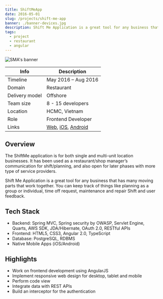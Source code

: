 ```yaml
---
title: ShiftMeApp
date: 2016-05-01
slug: /projects/shift-me-app
banner: ./banner-devices.jpg
description: Shift Me Application is a great tool for any business that has many moving parts that work together. You can keep track of things like planning as a group or individual, time off request, maintenance and repair Shift and user feedback.
tags:
  - project
  - restaurant
  - angular
---
```


![SMA's banner](./banner.png)

| Info           | Description                                                                                                                                                                              |
| -------------- | ---------------------------------------------------------------------------------------------------------------------------------------------------------------------------------------- |
| Timeline       | May 2016 – Aug 2016                                                                                                                                                                      |
| Domain         | Restaurant                                                                                                                                                                               |
| Delivery model | Offshore                                                                                                                                                                                 |
| Team size      | 8 - 15 developers                                                                                                                                                                        |
| Location       | HCMC, Vietnam                                                                                                                                                                            |
| Role           | Frontend Developer                                                                                                                                                                       |
| Links          | [Web](https://www.shiftmeapp.com/), [iOS](https://apps.apple.com/us/app/shiftmeapp/id1147122102), [Android](https://play.google.com/store/apps/details?id=com.shiftmeapp&hl=en_US&gl=US) |

## Overview

The ShiftMe application is for both single and multi-unit location businesses.
It has been used as a restaurant/shop manager’s communication for shift/planning, and also open for later phases with more type of service providers.

Shift Me Application is a great tool for any business that has many moving parts that work together. You can keep track of things like planning as a group or individual, time off request, maintenance and repair Shift and user feedback.

## Tech Stack

- Backend: Spring MVC, Spring security by OWASP, Servlet Engine, Quarts, AWS SDK, JDA/Hibernate, OAuth 2.0, RESTful APIs
- Frontend: HTML5, CSS3, Angular 2.0, TypeScript
- Database: PostgreSQL, RDBMS
- Native Mobile Apps (iOS/Android)

## Highlights

- Work on frontend development using AngularJS
- Implement responsive web design for desktop, tablet and mobile
- Perform code view
- Integrate data with REST APIs
- Build an interceptor for the authentication
